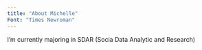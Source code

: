 ```yaml
---
title: "About Michelle"
Font: "Times Newroman" 
---
```


I'm currently majoring in SDAR (Socia Data Analytic and Research)
